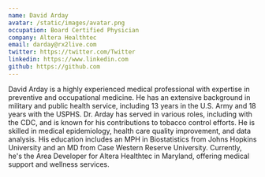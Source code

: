 ```yaml
---
name: David Arday
avatar: /static/images/avatar.png
occupation: Board Certified Physician
company: Altera Healthtec
email: darday@rx2live.com
twitter: https://twitter.com/Twitter
linkedin: https://www.linkedin.com
github: https://github.com
---
```


David Arday is a highly experienced medical professional with expertise in preventive and occupational medicine. He has an extensive background in military and public health service, including 13 years in the U.S. Army and 18 years with the USPHS. Dr. Arday has served in various roles, including with the CDC, and is known for his contributions to tobacco control efforts. He is skilled in medical epidemiology, health care quality improvement, and data analysis. His education includes an MPH in Biostatistics from Johns Hopkins University and an MD from Case Western Reserve University. Currently, he's the Area Developer for Altera Healthtec in Maryland, offering medical support and wellness services.







